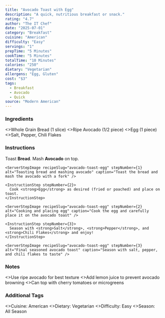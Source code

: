 ```yaml
---
title: "Avocado Toast with Egg"
description: "A quick, nutritious breakfast or snack."
rating: "4.7"
author: "The IT Chef"
date: "2025-07-01"
category: "Breakfast"
cuisine: "American"
difficulty: "Easy"
servings: "1"
prepTime: "5 Minutes"
cookTime: "5 Minutes"
totalTime: "10 Minutes"
calories: "250"
dietary: "Vegetarian"
allergens: "Egg, Gluten"
cost: "$3"
tags:
  - Breakfast
  - Avocado
  - Quick
source: "Modern American"
---
```

### Ingredients

<RecipeIngredients>
  <>Whole Grain Bread (1 slice)</>
  <>Ripe Avocado (1/2 piece)</>
  <>Egg (1 piece)</>
  <>Salt, Pepper, Chili Flakes</>
</RecipeIngredients>

### Instructions

<InstructionsContainer>
  <InstructionsSection title="Prepare Toast">
    <InstructionStep stepNumber={1}>
      Toast <strong>Bread</strong>. Mash <strong>Avocado</strong> on top.
    </InstructionStep>
    
    <ServerStepImage recipeSlug="avocado-toast-egg" stepNumber={1} alt="Toasting bread and mashing avocado" caption="Toast the bread and mash the avocado with a fork" />
    
    <InstructionStep stepNumber={2}>
      Cook <strong>Egg</strong> as desired (fried or poached) and place on toast.
    </InstructionStep>
    
    <ServerStepImage recipeSlug="avocado-toast-egg" stepNumber={2} alt="Cooking and placing egg" caption="Cook the egg and carefully place it on the avocado toast" />
    
    <InstructionStep stepNumber={3}>
      Season with <strong>Salt</strong>, <strong>Pepper</strong>, and <strong>Chili Flakes</strong> and enjoy!
    </InstructionStep>
    
    <ServerStepImage recipeSlug="avocado-toast-egg" stepNumber={3} alt="Final seasoned avocado toast" caption="Season with salt, pepper, and chili flakes to taste" />
  </InstructionsSection>
</InstructionsContainer>

### Notes

<RecipeNotes>
  <>Use ripe avocado for best texture</>
  <>Add lemon juice to prevent avocado browning</>
  <>Can top with cherry tomatoes or microgreens</>
</RecipeNotes>

### Additional Tags

<RecipeTags>
  <>Cuisine: American</>
  <>Dietary: Vegetarian</>
  <>Difficulty: Easy</>
  <>Season: All Season</>
</RecipeTags>
